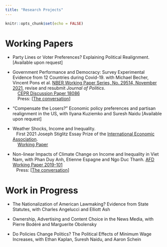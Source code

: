 ```yaml
---
title: "Research Projects"
---
```


```r
knitr::opts_chunk$set(echo = FALSE)
```

# Working Papers
-	Party Lines or Voter Preferences? Explaining Political Realignment. [Available upon request]

- Government Performance and Democracy: Survey Experimental Evidence from 12 Countries during Covid-19. with Michael Becher, Vincent Pons et al. [NBER Working Paper Series, No. 29514, November 2021](
https://www.nber.org/system/files/working_papers/w29514/w29514.pdf), revise and resubmit <em>Journal of Politics</em>.   <br />
&nbsp;&nbsp;&nbsp;  [CEPR Discussion Paper 18086](https://cepr.org/publications/dp18086)  <br />
&nbsp;&nbsp;&nbsp; Press: [[The conversation](https://theconversation.com/es-la-democracia-el-chivo-expiatorio-de-la-pandemia-174253)]

 - “Compensate the Losers?” Economic policy preferences and partisan realignment in the US, with Ilyana Kuziemko and Suresh Naidu [Available upon request]
 
- Weather Shocks, Income and Inequality.  <br />
&nbsp;&nbsp;&nbsp;First 2021 Joseph Stiglitz Essay Prize of the [International Economic Association](https://www.iea-world.org). <br />
&nbsp;&nbsp;&nbsp; [Working Paper](http://piketty.pse.ens.fr/files/Laubier2018.pdf)

- Non-linear Impacts of Climate Change on Income and Inequality in Viet Nam, with Phan Duy Anh, Etienne Espagne and Ngo Duc Thanh. [AFD Working Paper 2019-101](https://www.afd.fr/fr/media/download/11775) <br />
&nbsp;&nbsp;&nbsp;Press: [[The conversation](https://theconversation.com/inegalites-face-au-changement-climatique-la-balle-est-dans-le-camp-des-plus-riches-116616)]

# Work in Progress

- The Nationalization of American Lawmaking? Evidence from State Statutes, with Charles Angelucci and Elliott Ash

- Ownership, Advertising and Content Choice in the News Media, with Pierre Bodéré and Marguerite Obolensky

- Do Policies Change Politics? The Political Effects of Minimum Wage Increases, with Ethan Kaplan, Suresh Naidu, and Aaron Schein


